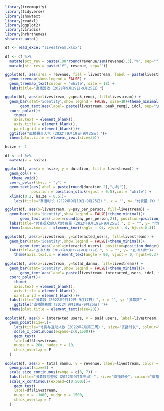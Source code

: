 ```{r}
library(treemapify)
library(tidyverse)
library(showtext)
library(readxl)
library(ggplot2)
library(viridis)
library(hrbrthemes)
showtext_auto()
```

```{r}
df <- read_excel("livestream.xlsx")
```


```{r}
df <- df %>% 
  mutate(pct_rev = paste(100*round(revenue/sum(revenue),3),"%", sep="")) %>%
  mutate(str_rev = paste("¥", revenue, sep=""))
```

```{r}
ggplot(df, aes(area = revenue, fill = livestream, label = paste(livestream, str_rev, pct_rev, idol, sep="\n"))) +
  geom_treemap(show.legend = FALSE) +
  geom_treemap_text(colour = "white", size = 18) +
  labs(title="直播营收（2022年9月19日-9月25日）")
```




```{r,fig.height = 6, fig.width = 6}
ggplot(df, aes(x=livestream, y=peak_renqi, fill=livestream)) +
  geom_bar(stat="identity",show.legend = FALSE, size=10)+theme_minimal()+
       geom_text(aes(label= paste(livestream, peak_renqi, idol, sep="\n")),alpha = 1, size=5)+
  coord_polar()+
    theme(
    axis.text = element_blank(),
    axis.title = element_blank(),
    panel.grid = element_blank())+
  ggtitle("直播最高人气（2022年9月19日-9月25日）")+
  theme(plot.title = element_text(size=20))
```

```{r}
hsize <- 1

df <- df %>% 
  mutate(x = hsize)

ggplot(df, aes(x = hsize, y = duration, fill = livestream)) +
  geom_col() +
   theme_void() +
  coord_polar(theta = "y") +
  geom_text(aes(label = paste(round(duration,2),"小时")),
            position = position_stack(vjust = 0.5),col = "white") +
  xlim(c(0.2, hsize + 0.5))+
    labs(title="直播时长（2022年9月19日-9月25日）", x = "", y= "付费量（¥）")
```

```{r}
ggplot(df, aes(x=livestream, y=pay_per_person, fill=livestream)) +
  geom_bar(stat="identity",show.legend = FALSE)+theme_minimal()+
       geom_text(aes(label=round(pay_per_person,2)), position=position_dodge(width=0.9), vjust=-0.25)+
  labs(title="付费观众的人均付费量（2022年9月19日-9月25日）", x = "", y= "付费量（¥）")+
  theme(axis.text.x = element_text(angle = 90, vjust = 0, hjust=0.3))
```

```{r}
ggplot(df, aes(x=livestream, y=interacted_users, fill=livestream)) +
  geom_bar(stat="identity",show.legend = FALSE)+theme_minimal()+
       geom_text(aes(label=interacted_users), position=position_dodge(width=0.9), vjust=-0.25)+
  labs(title="互动人数（2022年9月12日-9月17日）", x = "", y= "互动人数")+
    theme(axis.text.x = element_text(angle = 90, vjust = 0, hjust=0.3))
```


```{r,fig.height = 6, fig.width = 6}
ggplot(df, aes(x=livestream, y=total_danmu, fill=livestream)) +
  geom_bar(stat="identity",show.legend = FALSE)+theme_minimal()+
       geom_text(aes(label= paste(livestream, interacted_users, idol, sep="\n")),alpha = 1)+
  coord_polar()+
    theme(
    axis.text = element_blank(),
    axis.title = element_blank(),
    panel.grid = element_blank())+
  labs(title="弹幕数（2022年9月12日-9月17日）", x = "", y= "弹幕数")+
    ggtitle("直播弹幕数（2022年9月19日-9月25日）")+
  theme(plot.title = element_text(size=20))
```


```{r}
ggplot(df, aes(x = interacted_users, y = paid_users, label=livestream, color = livestream))+
  geom_point(size=5)+
    labs(title="付费与互动人数（2022年9月第三周）", size="直播时长", colour="直播", x= "互动人数" ,y="付费人数")+
    scale_x_continuous(expand=c(0,1000))+
    geom_text(
    label=df$livestream, 
    nudge_x = 200, nudge_y = 10, 
    check_overlap = F
  )
```

```{r}
ggplot(df, aes(x = total_danmu, y = revenue, label=livestream, color = livestream)) + 
  geom_point(size=5) +
  scale_size_continuous(range = c(3, 7)) + 
  labs(title="弹幕数与营收（2022年9月第三周）", size="直播时长", colour="直播", x= "总弹幕数" ,y="营收（¥）") + 
  scale_x_continuous(expand=c(0,5000))+
    geom_text(
    label=df$livestream, 
    nudge_x = -1000, nudge_y = 1500, 
    check_overlap = T
  )
```

